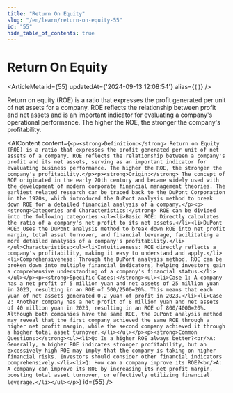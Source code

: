```yaml
---
title: "Return On Equity"
slug: "/en/learn/return-on-equity-55"
id: "55"
hide_table_of_contents: true
---
```



# Return On Equity

<ArticleMeta id={55} updatedAt={'2024-09-13 12:08:54'} alias={`[]`} />
<div className='border-solid border-b border-t-0 my-4 border-[var(--ifm-color-gray-300)]' />

Return on equity (ROE) is a ratio that expresses the profit generated per unit of net assets for a company. ROE reflects the relationship between profit and net assets and is an important indicator for evaluating a company's operational performance. The higher the ROE, the stronger the company's profitability.

<AIContent content={`<p><strong>Definition:</strong> Return on Equity (ROE) is a ratio that expresses the profit generated per unit of net assets of a company. ROE reflects the relationship between a company's profit and its net assets, serving as an important indicator for evaluating business performance. The higher the ROE, the stronger the company's profitability.</p><p><strong>Origin:</strong> The concept of ROE originated in the early 20th century and became widely used with the development of modern corporate financial management theories. The earliest related research can be traced back to the DuPont Corporation in the 1920s, which introduced the DuPont analysis method to break down ROE for a detailed financial analysis of a company.</p><p><strong>Categories and Characteristics:</strong> ROE can be divided into the following categories:<ul><li>Basic ROE: Directly calculates the ratio of a company's net profit to its net assets.</li><li>DuPont ROE: Uses the DuPont analysis method to break down ROE into net profit margin, total asset turnover, and financial leverage, facilitating a more detailed analysis of a company's profitability.</li></ul>Characteristics:<ul><li>Intuitiveness: ROE directly reflects a company's profitability, making it easy to understand and apply.</li><li>Comprehensiveness: Through the DuPont analysis method, ROE can be broken down into multiple financial indicators, helping investors gain a comprehensive understanding of a company's financial status.</li></ul></p><p><strong>Specific Cases:</strong><ul><li>Case 1: A company has a net profit of 5 million yuan and net assets of 25 million yuan in 2023, resulting in an ROE of 500/2500=20%. This means that each yuan of net assets generated 0.2 yuan of profit in 2023.</li><li>Case 2: Another company has a net profit of 8 million yuan and net assets of 40 million yuan in 2023, resulting in an ROE of 800/4000=20%. Although both companies have the same ROE, the DuPont analysis method may reveal that the first company achieved the same ROE through a higher net profit margin, while the second company achieved it through a higher total asset turnover.</li></ul></p><p><strong>Common Questions:</strong><ul><li>Q: Is a higher ROE always better?<br/>A: Generally, a higher ROE indicates stronger profitability, but an excessively high ROE may imply that the company is taking on higher financial risks. Investors should consider other financial indicators comprehensively.</li><li>Q: How can a company improve its ROE?<br/>A: A company can improve its ROE by increasing its net profit margin, boosting total asset turnover, or effectively utilizing financial leverage.</li></ul></p>`} id={55} />
